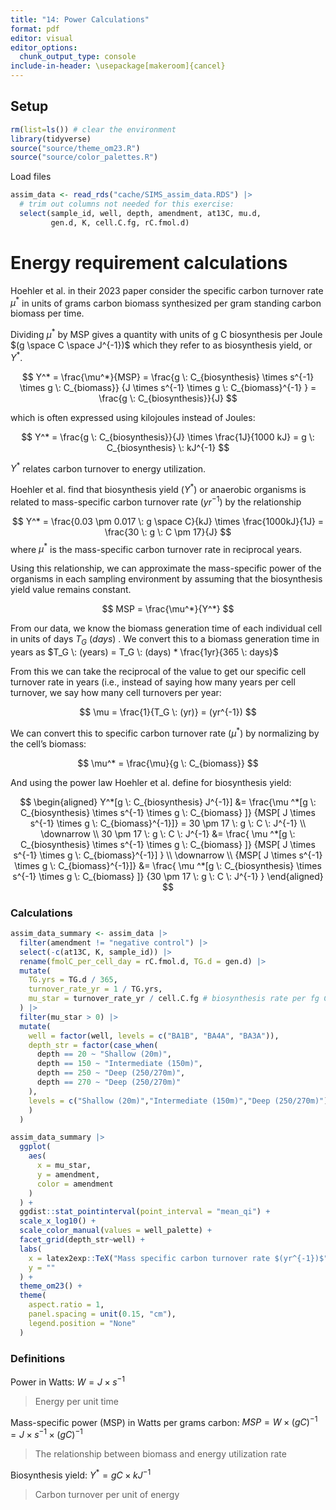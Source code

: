 ```yaml
---
title: "14: Power Calculations"
format: pdf
editor: visual
editor_options: 
  chunk_output_type: console
include-in-header: \usepackage[makeroom]{cancel}
---
```


## Setup

```r
rm(list=ls()) # clear the environment
library(tidyverse)
source("source/theme_om23.R")
source("source/color_palettes.R")
```

Load files

```r
assim_data <- read_rds("cache/SIMS_assim_data.RDS") |> 
  # trim out columns not needed for this exercise:
  select(sample_id, well, depth, amendment, at13C, mu.d, 
         gen.d, K, cell.C.fg, rC.fmol.d)
```

# Energy requirement calculations

Hoehler et al. in their 2023 paper consider the specific carbon turnover rate $\mu^*$ in units of grams carbon biomass synthesized per gram standing carbon biomass per time.

Dividing $\mu^*$ by MSP gives a quantity with units of g C biosynthesis per Joule $(g \space C \space J^{-1})$ which they refer to as biosynthesis yield, or $Y^*$.

$$
Y^* = \frac{\mu^*}{MSP} = \frac{g \: C_{biosynthesis} \times s^{-1} \times g \: C_{biomass}}
{J \times s^{-1} \times g \: C_{biomass}^{-1} } =
\frac{g \: C_{biosynthesis}}{J}
$$

which is often expressed using kilojoules instead of Joules:

$$
Y^* = \frac{g \: C_{biosynthesis}}{J} \times \frac{1J}{1000 kJ} = g \: C_{biosynthesis} \: kJ^{-1}
$$

$Y^*$ relates carbon turnover to energy utilization.

Hoehler et al. find that biosynthesis yield $(Y^*)$ or anaerobic organisms is related to mass-specific carbon turnover rate $(yr^{-1})$ by the relationship

$$
Y^* = \frac{0.03 \pm 0.017 \: g \space C}{kJ} \times \frac{1000kJ}{1J} = 
\frac{30 \: g \: C \pm 17}{J}
$$ where $\mu^*$ is the mass-specific carbon turnover rate in reciprocal years.

Using this relationship, we can approximate the mass-specific power of the organisms in each sampling environment by assuming that the biosynthesis yield value remains constant.

$$
MSP = \frac{\mu^*}{Y^*}
$$

From our data, we know the biomass generation time of each individual cell in units of days $T_G \: (days)$ . We convert this to a biomass generation time in years as $T_G \: (years) = T_G \: (days) * \frac{1yr}{365 \: days}$

From this we can take the reciprocal of the value to get our specific cell turnover rate in years (i.e., instead of saying how many years per cell turnover, we say how many cell turnovers per year:

$$
\mu = \frac{1}{T_G \: (yr)} = (yr^{-1})
$$

We can convert this to specific carbon turnover rate $(\mu^*)$ by normalizing by the cell's biomass:

$$
\mu^* = \frac{\mu}{g \: C_{biomass}}
$$

And using the power law Hoehler et al. define for biosynthesis yield:

$$
\begin{aligned}
Y^*[g \: C_{biosynthesis} J^{-1}] &= 
\frac{\mu ^*[g \: C_{biosynthesis} \times s^{-1} \times g \: C_{biomass} ]}
{MSP[ J \times s^{-1} \times g \: C_{biomass}^{-1}]} =
30 \pm 17 \: g \: C \: J^{-1} \\
\downarrow \\
30 \pm 17 \: g \: C \: J^{-1} &= 
\frac{
\mu ^*[g \: C_{biosynthesis} \times s^{-1} \times g \: C_{biomass} ]}
{MSP[ J \times s^{-1} \times g \: C_{biomass}^{-1}]
} \\
\downarrow \\
{MSP[ J \times s^{-1} \times g \: C_{biomass}^{-1}]} &= 
\frac{
\mu ^*[g \: C_{biosynthesis} \times s^{-1} \times g \: C_{biomass} ]}
{30 \pm 17 \: g \: C \: J^{-1}
}
\end{aligned}
$$

### Calculations

```r
assim_data_summary <- assim_data |> 
  filter(amendment != "negative control") |> 
  select(-c(at13C, K, sample_id)) |> 
  rename(fmolC_per_cell_day = rC.fmol.d, TG.d = gen.d) |> 
  mutate(
    TG.yrs = TG.d / 365,
    turnover_rate_yr = 1 / TG.yrs,
    mu_star = turnover_rate_yr / cell.C.fg # biosynthesis rate per fg C in biomass
  ) |> 
  filter(mu_star > 0) |> 
  mutate(
    well = factor(well, levels = c("BA1B", "BA4A", "BA3A")),
    depth_str = factor(case_when(
      depth == 20 ~ "Shallow (20m)",
      depth == 150 ~ "Intermediate (150m)",
      depth == 250 ~ "Deep (250/270m)",
      depth == 270 ~ "Deep (250/270m)"
    ),
    levels = c("Shallow (20m)","Intermediate (150m)","Deep (250/270m)")
    )
  )

assim_data_summary |> 
  ggplot(
    aes(
      x = mu_star,
      y = amendment,
      color = amendment
    )
  ) +
  ggdist::stat_pointinterval(point_interval = "mean_qi") +
  scale_x_log10() +
  scale_color_manual(values = well_palette) +
  facet_grid(depth_str~well) +
  labs(
    x = latex2exp::TeX("Mass specific carbon turnover rate $(yr^{-1})$"),
    y = ""
  ) +
  theme_om23() +
  theme(
    aspect.ratio = 1,
    panel.spacing = unit(0.15, "cm"),
    legend.position = "None"
  )

```

### Definitions

Power in Watts: $W = J \times s^{-1}$

> Energy per unit time

Mass-specific power (MSP) in Watts per grams carbon: $MSP = W \times (g C)^{-1} = J \times s^{-1} \times (gC)^{-1}$

> The relationship between biomass and energy utilization rate

Biosynthesis yield: $Y^* = gC \times kJ^{-1}$

> Carbon turnover per unit of energy
